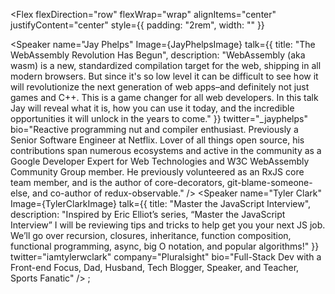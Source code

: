 
<Flex
  flexDirection="row"
  flexWrap="wrap"
  alignItems="center"
  justifyContent="center"
  style={{ padding: "2rem", width: "" }}
>
  <Speaker
    name="Jay Phelps"
    Image={JayPhelpsImage}
    talk={{
      title: "The WebAssembly Revolution Has Begun",
      description: "WebAssembly (aka wasm) is a new, standardized compilation target for the web, shipping in all modern browsers. But since it's so low level it can be difficult to see how it will revolutionize the next generation of web apps–and definitely not just games and C++. This is a game changer for all web developers. In this talk Jay will reveal what it is, how you can use it today, and the incredible opportunities it will unlock in the years to come."
    }}
    twitter="_jayphelps"
    bio="Reactive programming nut and compiler enthusiast. Previously a Senior Software Engineer at Netflix. Lover of all things open source, his contributions span numerous ecosystems and active in the community as a Google Developer Expert for Web Technologies and W3C WebAssembly Community Group member. He previously volunteered as an RxJS core team member, and is the author of core-decorators, git-blame-someone-else, and co-author of redux-observable."
  />
  <Speaker
    name="Tyler Clark"
    Image={TylerClarkImage}
    talk={{
      title: "Master the JavaScript Interview",
      description: "Inspired by Eric Elliot’s series, “Master the JavaScript Interview” I will be reviewing tips and tricks to help get you your next JS job. We’ll go over recursion, closures, inheritance, function composition, functional programming, async, big O notation, and popular algorithms!"
    }}
    twitter="iamtylerwclark"
    company="Pluralsight"
    bio="Full-Stack Dev with a Front-end Focus, Dad, Husband, Tech Blogger, Speaker, and Teacher, Sports Fanatic"
  />
</Flex>;

